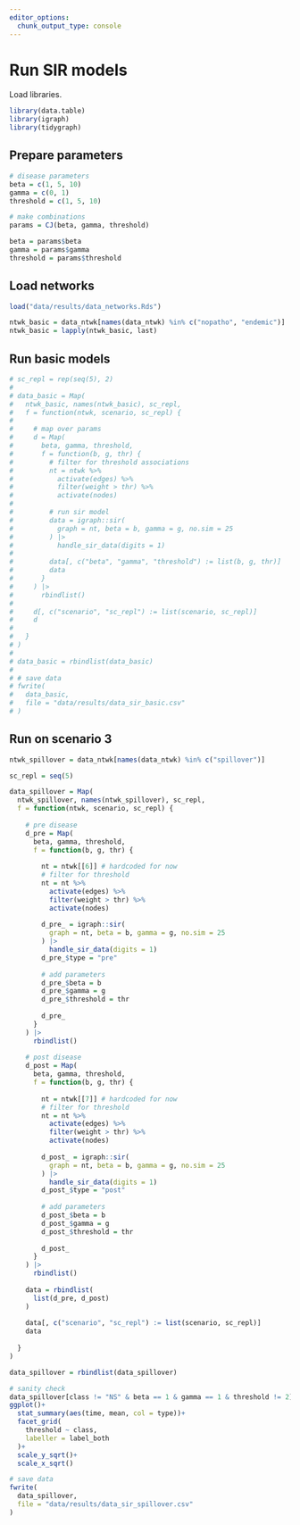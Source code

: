 ```yaml
---
editor_options: 
  chunk_output_type: console
---
```


# Run SIR models

Load libraries.

```r
library(data.table)
library(igraph)
library(tidygraph)
```

## Prepare parameters

```r
# disease parameters
beta = c(1, 5, 10)
gamma = c(0, 1)
threshold = c(1, 5, 10)

# make combinations
params = CJ(beta, gamma, threshold)

beta = params$beta
gamma = params$gamma
threshold = params$threshold
```

## Load networks

```r
load("data/results/data_networks.Rds")
```

```r
ntwk_basic = data_ntwk[names(data_ntwk) %in% c("nopatho", "endemic")]
ntwk_basic = lapply(ntwk_basic, last)
```

## Run basic models

```r
# sc_repl = rep(seq(5), 2)
# 
# data_basic = Map(
#   ntwk_basic, names(ntwk_basic), sc_repl,
#   f = function(ntwk, scenario, sc_repl) {
#     
#     # map over params
#     d = Map(
#       beta, gamma, threshold,
#       f = function(b, g, thr) {
#         # filter for threshold associations
#         nt = ntwk %>% 
#           activate(edges) %>% 
#           filter(weight > thr) %>% 
#           activate(nodes)
#         
#         # run sir model
#         data = igraph::sir(
#           graph = nt, beta = b, gamma = g, no.sim = 25
#         ) |>
#           handle_sir_data(digits = 1)
#         
#         data[, c("beta", "gamma", "threshold") := list(b, g, thr)]
#         data
#       }
#     ) |>
#       rbindlist()
#     
#     d[, c("scenario", "sc_repl") := list(scenario, sc_repl)]
#     d
#     
#   }
# )
# 
# data_basic = rbindlist(data_basic)
# 
# # save data
# fwrite(
#   data_basic,
#   file = "data/results/data_sir_basic.csv"
# )
```

## Run on scenario 3

```r
ntwk_spillover = data_ntwk[names(data_ntwk) %in% c("spillover")]

sc_repl = seq(5)

data_spillover = Map(
  ntwk_spillover, names(ntwk_spillover), sc_repl,
  f = function(ntwk, scenario, sc_repl) {
    
    # pre disease
    d_pre = Map(
      beta, gamma, threshold,
      f = function(b, g, thr) {
        
        nt = ntwk[[6]] # hardcoded for now
        # filter for threshold
        nt = nt %>% 
          activate(edges) %>% 
          filter(weight > thr) %>% 
          activate(nodes)
        
        d_pre_ = igraph::sir(
          graph = nt, beta = b, gamma = g, no.sim = 25
        ) |>
          handle_sir_data(digits = 1)
        d_pre_$type = "pre"
        
        # add parameters
        d_pre_$beta = b
        d_pre_$gamma = g
        d_pre_$threshold = thr
        
        d_pre_
      }
    ) |>
      rbindlist()
    
    # post disease
    d_post = Map(
      beta, gamma, threshold,
      f = function(b, g, thr) {
        
        nt = ntwk[[7]] # hardcoded for now
        # filter for threshold
        nt = nt %>% 
          activate(edges) %>% 
          filter(weight > thr) %>% 
          activate(nodes)
        
        d_post_ = igraph::sir(
          graph = nt, beta = b, gamma = g, no.sim = 25
        ) |>
          handle_sir_data(digits = 1)
        d_post_$type = "post"
        
        # add parameters
        d_post_$beta = b
        d_post_$gamma = g
        d_post_$threshold = thr
        
        d_post_
      }
    ) |>
      rbindlist()
    
    data = rbindlist(
      list(d_pre, d_post)
    )
    
    data[, c("scenario", "sc_repl") := list(scenario, sc_repl)]
    data
    
  }
)

data_spillover = rbindlist(data_spillover)
```

```r
# sanity check
data_spillover[class != "NS" & beta == 1 & gamma == 1 & threshold != 2] %>% 
ggplot()+
  stat_summary(aes(time, mean, col = type))+
  facet_grid(
    threshold ~ class,
    labeller = label_both
  )+
  scale_y_sqrt()+
  scale_x_sqrt()
```


```r
# save data
fwrite(
  data_spillover,
  file = "data/results/data_sir_spillover.csv"
)
```

